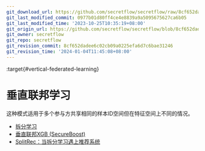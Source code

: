 ```yaml
---
git_download_url: https://github.com/secretflow/secretflow/raw/8cf652dadee6c02cb09a0225efa6d7c6bae31246/docs/user_guide/federated_learning/vertical_federated_learning/index.rst
git_last_modified_commit: 0977b01d80ff4ce4e8839a9a5095675627ca6b05
git_last_modified_time: '2023-10-25T10:35:19+08:00'
git_origin_url: https://github.com/secretflow/secretflow/blob/8cf652dadee6c02cb09a0225efa6d7c6bae31246/docs/user_guide/federated_learning/vertical_federated_learning/index.rst
git_owner: secretflow
git_repo: secretflow
git_revision_commit: 8cf652dadee6c02cb09a0225efa6d7c6bae31246
git_revision_time: '2024-01-04T11:45:08+08:00'
---
```


:target{#vertical-federated-learning}

# 垂直联邦学习

这种模式适用于多个参与方共享相同的样本ID空间但在特征空间上不同的情况。

<TableOfContents>


  - [拆分学习](split_learning.mdx)
  - [垂直联邦XGB (SecureBoost)](tree.mdx)
  - [SplitRec：当拆分学习遇上推荐系统](SplitRec/index.mdx)
</TableOfContents>
